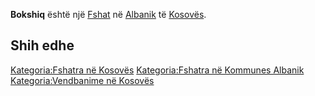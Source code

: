 {{Fshat në Kosovës
 | Emri                = Bokshiq
| sqi_N_name = Bokshiq
| sqi_N_FULL_NAME_RO = Bokshiq
| sqi_N_FULL_NAME_ND_RO = Bokshiq
| sqi_N_SORT_NAME_RG = BOKSHIQ
| sqi_N_FULL_NAME_RG = Bokshiq
| sqi_N_FULL_NAME_ND_RG = Bokshiq
| sqi_V_name = Bokshiq - Mileçeviq
| sqi_V_FULL_NAME_RO = Bokshiq - Mileçeviq Bokshiqi Boksh Bokshi
| sqi_V_FULL_NAME_ND_RO = Bokshiq - Mileceviq Bokshiqi Boksh Bokshi
| sqi_V_SORT_NAME_RG = BOKSHIQMILECEVIQ BOKSHIQI BOKSH BOKSHI
| sqi_V_FULL_NAME_RG = Bokshiq - Mileçeviq Bokshiqi Boksh Bokshi
| sqi_V_FULL_NAME_ND_RG = Bokshiq - Mileceviq Bokshiqi Boksh Bokshi
| srp_N_name = Bokšić
| srp_N_FULL_NAME_RO = Bokšić
| srp_N_FULL_NAME_ND_RO = Boksic
| srp_N_SORT_NAME_RG = BOKSIC
| srp_N_FULL_NAME_RG = Bokšić
| srp_N_FULL_NAME_ND_RG = Boksic
| srp_NS_name = Бокшић
| srp_NS_FULL_NAME_RO = Бокшић
| srp_NS_FULL_NAME_ND_RO = Бокшић
| srp_NS_SORT_NAME_RG = БОКШИЋ
| srp_NS_FULL_NAME_RG = Бокшић
| srp_NS_FULL_NAME_ND_RG = Бокшић

 | Emri (Rasa dhanore) = 
 | Figura              = 
 | Shteti              = Kosovo
 | Komuna              = Albanik
 | Kodi postar         = 
 | Sipërfaqja          = 

 | Popullsia           = 

 | Regj. i popullsisë  = 
 | Dend. e popullsisë  = 
 | Faqja zyrtare       = 
 <!--- Koordinatat ----> 
 | Gjerësia            = 42.580278
 | Gjatësia            = 20.5125
 | Lartësia            = 
}}
'''Bokshiq''' është një [[Fshat]] në [[Albanik]] të [[Kosovës]].

<!-- == Gjeografia == -->
<!-- == Historia == -->
<!-- == Demografia == -->
== Shih edhe ==
{{Komuna Albanik}}
{{Kosovo-Administrata-Cung}}

[[Kategoria:Fshatra në Kosovës]]
[[Kategoria:Fshatra në Kommunes Albanik]]
[[Kategoria:Vendbanime në Kosovës]]